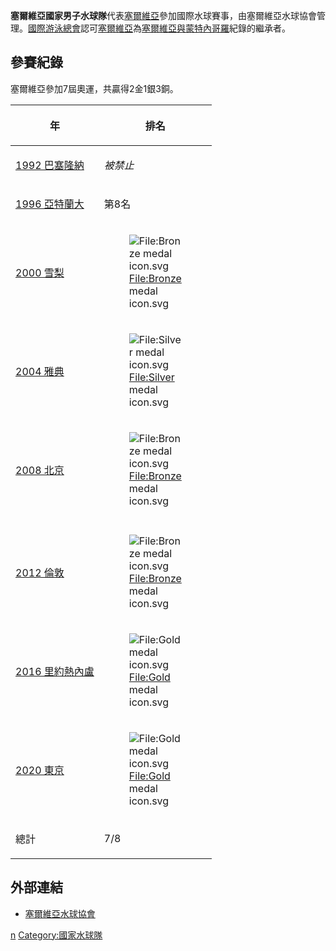 {{Infobox national water polo team
| Name               = 塞爾維亞
| Nickname           = ''Delfini''<br>''(The Dolphins)''
| Image              = <!-- 檔案不存在 Waterpolo Association of Serbia.jpg ，可從英文維基百科取得 -->
| Image_size         = 200px
| Image_label        = 
| Association        = 塞爾維亞水球協會
| Confederation      = [[歐洲游泳聯盟|LEN]] (歐洲)
| Coach              = [[Dejan_Savić|Dejan Savić]]
| Asst Coach         = Žarko Petrović<br>Uroš Stevanović
| Captain            = [[日夫科·戈齊奇|日夫科·戈齊奇]]
| Most caps          = [[Dejan_Savić|Dejan Savić]] (444)
| Top scorer         = [[Aleksandar_Šapić|Aleksandar Šapić]] (981)
| Home Stadium       = 
| FINA Trigramme     = SRB
| FINA rankings      = 1
| First game         = 
| Largest win        = 
| Largest loss       = 
| Olympics apps      = 6
| Olympics first     = 1996
| Olympics best      = {{Gold01}} ([[2016年夏季奧林匹克運動會水球比賽|2016]])
| World champ apps   = 9
| World champ first  = 1998
| World champ best   =  {{gold01}} ([[2005年世界游泳錦標賽男子水球比賽|2005]], [[2009世界游泳錦標賽男子水球比賽|2009]], [[2015世界游泳錦標賽男子水球比賽|2015]])
| Regional name      = [[歐洲水球錦標賽|歐洲錦標賽]]
| Regional cup apps  = 10
| Regional cup first = 1997
| Regional cup best  = {{gold01}}  ([[2001年歐洲男子水球錦標賽|2001]], [[2003年歐洲男子水球錦標賽|2003]], [[2006年歐洲男子水球錦標賽|2006]], [[2012年歐洲男子水球錦標賽|2012]], [[2014年歐洲男子水球錦標賽|2014]], [[2016年歐洲男子水球錦標賽|2016]])
| 2ndRegional name      = [[地中海運動會水球比賽|地中海運動會]]
| 2ndRegional cup apps  = 5
| 2ndRegional cup first = [[1997年地中海運動會水球比賽|1997]]
| 2ndRegional cup best  = {{gold01}} ([[2013年地中海運動會男子水球比賽|2013]])
| World league apps  = 13
| World league first = 2003
| World league best  = {{gold01}} ([[2005年世界男子水球聯賽|2005]], [[2006年世界男子水球聯賽|2006]], [[2007年世界男子水球聯賽|2007]], [[2008年世界男子水球聯賽|2008]], [[2010年世界男子水球聯賽|2010]], [[2011年世界男子水球聯賽|2011]], [[2013年世界男子水球聯賽|2013]], [[2014年世界男子水球聯賽|2014]], [[2015年世界男子水球聯賽|2015]], [[2016年世界男子水球聯賽|2016]])
| World cup apps     = 6
| World cup first    = 1997
| World cup best     = {{gold01}}  ([[2006年世界盃男子水球賽|2006]], [[2010年世界盃男子水球賽|2010]], [[2014年世界盃男子水球賽|2014]])
}}

'''塞爾維亞國家男子水球隊'''代表[[塞爾維亞|塞爾維亞]]參加國際水球賽事，由塞爾維亞水球協會管理。[[國際游泳總會|國際游泳總會]]認可[[塞爾維亞|塞爾維亞]]為[[塞爾維亞與蒙特內哥羅|塞爾維亞與蒙特內哥羅]]紀錄的繼承者。

==參賽紀錄==
塞爾維亞參加7屆奧運，共贏得2金1銀3銅。
{| class="wikitable" style="text-align: center;"   
|-
!年
!width="100"|排名
|-
|{{flagicon|Spain}} [[1992年夏季奧林匹克運動會水球比賽|1992 巴塞隆納]] || ''被禁止''
|-
|{{flagicon|United States}} [[1996年夏季奧林匹克運動會水球比賽|1996 亞特蘭大]] || 第8名 
|-bgcolor=cc9966
|{{flagicon|Australia}} [[2000年夏季奧林匹克運動會水球比賽|2000 雪梨]] || [[File:Bronze_medal_icon.svg|File:Bronze medal icon.svg]] 
|-bgcolor=silver
|{{flagicon|Greece}} [[2004年夏季奧林匹克運動會水球比賽|2004 雅典]] || [[File:Silver_medal_icon.svg|File:Silver medal icon.svg]] 
|-bgcolor=cc9966
|{{flagicon|China}} [[2008年夏季奧林匹克運動會水球比賽|2008 北京]] || [[File:Bronze_medal_icon.svg|File:Bronze medal icon.svg]] 
|-
|-bgcolor=cc9966
|{{flagicon|United Kingdom}} [[2012年夏季奧林匹克運動會水球比賽|2012 倫敦]] || [[File:Bronze_medal_icon.svg|File:Bronze medal icon.svg]]
|-bgcolor=gold
|{{flagicon|Brazil}} [[2016年夏季奧林匹克運動會水球比賽|2016 里約熱內盧]] || [[File:Gold_medal_icon.svg|File:Gold medal icon.svg]] 
|-bgcolor=gold
|{{flagicon|Japan}} [[2020年夏季奧林匹克運動會水球比賽|2020 東京]] || [[File:Gold_medal_icon.svg|File:Gold medal icon.svg]] 
|-
!總計!!7/8
|}

==外部連結==
{{Commons category|Serbia men's national water polo team}}
*[https://web.archive.org/web/20111102154558/http://www.waterpoloserbia.org/index.php?id=16 塞爾維亞水球協會] {{sr icon}}

{{塞爾維亞國家體育隊}}

[[Category:塞爾維亞水球|n]]
[[Category:國家水球隊|Category:國家水球隊]]